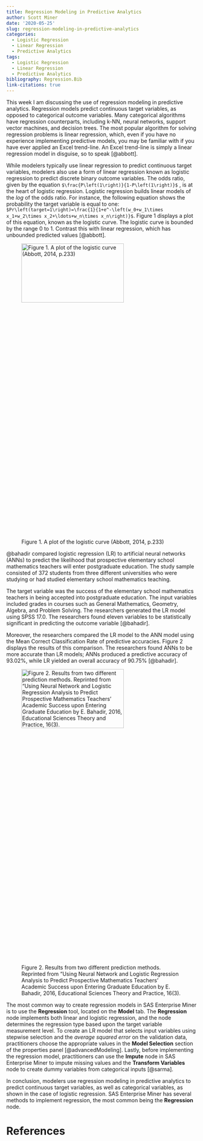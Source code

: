 ```yaml
---
title: Regression Modeling in Predictive Analytics
author: Scott Miner
date: '2020-05-25'
slug: regression-modeling-in-predictive-analytics
categories:
  - Logistic Regression
  - Linear Regression
  - Predictive Analytics
tags:
  - Logistic Regression
  - Linear Regression
  - Predictive Analytics
bibliography: Regression.Bib
link-citations: true
---
```


<style>
p.caption {
  font-size: 0.6em;
  font-style: italic;
}
</style> 

This week I am discussing the use of regression modeling in predictive analytics.  Regression models predict continuous target variables, as opposed to categorical outcome variables.  Many categorical algorithms have regression counterparts, including k-NN, neural networks, support vector machines, and decision trees.  The most popular algorithm for solving regression problems is linear regression, which, even if you have no experience implementing predictive models, you may be familiar with if you have ever applied an Excel trend-line.  An Excel trend-line is simply a linear regression model in disguise, so to speak [@abbott].

While modelers typically use linear regression to predict continuous target variables, modelers also use a form of linear regression known as logistic regression to predict discrete binary outcome variables.  The odds ratio, given by the equation `$\frac{P\left(1\right)}{1-P\left(1\right)}$` , is at the heart of logistic regression.  Logistic regression builds linear models of the *log* of the odds ratio.  For instance, the following equation shows the probability the target variable is equal to one: `$Pr\left(target=1\right)=\frac{1}{1+e^-\left(w_0+w_1\times x_1+w_2\times x_2+\ldots+w_n\times x_n\right)}$`.  Figure 1 displays a plot of this equation, known as the logistic curve.  The logistic curve is bounded by the range 0 to 1.  Contrast this with linear regression, which has unbounded predicted values [@abbott].

![Figure 1. A plot of the logistic curve (Abbott, 2014, p.233)](/post/2020-05-25-regression-modeling-in-predictive-analytics_files/logistic-regression-curve.png){width=80% height=20%}

@bahadir compared logistic regression (LR) to artificial neural networks (ANNs) to predict the likelihood that prospective elementary school mathematics teachers will enter postgraduate education.  The study sample consisted of 372 students from three different universities who were studying or had studied elementary school mathematics teaching.

The target variable was the success of the elementary school mathematics teachers in being accepted into postgraduate education.  The input variables included grades in courses such as General Mathematics, Geometry, Algebra, and Problem Solving.  The researchers generated the LR model using SPSS 17.0.  The researchers found eleven variables to be statistically significant in predicting the outcome variable [@bahadir].

Moreover, the researchers compared the LR model to the ANN model using the Mean Correct Classification Rate of predictive accuracies.  Figure 2 displays the results of this comparison.  The researchers found ANNs to be more accurate than LR models; ANNs produced a predictive accuracy of 93.02%, while LR yielded an overall accuracy of 90.75% [@bahadir].

![Figure 2. Results from two different prediction methods.  Reprinted from "Using Neural Network and Logistic Regression Analysis to Predict Prospective Mathematics Teachers’ Academic Success upon Entering Graduate Education by E. Bahadir, 2016, Educational Sciences Theory and Practice, 16(3).](/post/2020-05-25-regression-modeling-in-predictive-analytics_files/results.jpg){width=80% height=20%}

The most common way to create regression models in SAS Enterprise Miner is to use the **Regression** tool, located on the **Model** tab.  The **Regression** node implements both linear and logistic regression, and the node determines the regression type based upon the target variable measurement level.  To create an LR model that selects input variables using stepwise selection and the *average squared error* on the validation data, practitioners choose the appropriate values in the **Model Selection** section of the properties panel [@advancedModeling].  Lastly, before implementing the regression model, practitioners can use the **Impute** node in SAS Enterprise Miner to impute missing values and the **Transform Variables** node to create dummy variables from categorical inputs [@sarma]. 

In conclusion, modelers use regression modeling in predictive analytics to predict continuous target variables, as well as categorical variables, as shown in the case of logistic regression.  SAS Enterprise Miner has several methods to implement regression, the most common being the **Regression** node.  

# References